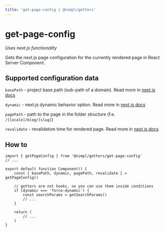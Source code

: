 ```yaml
---
title: 'get-page-config | @nimpl/getters'
---
```


# get-page-config

*Uses next.js functionality*

Gets the next.js page configuration for the currently rendered page in React Server Component.

## Supported configuration data

`basePath` - project base path (sub-path of a domain). Read more in [next.js docs](https://nextjs.org/docs/app/api-reference/next-config-js/basePath)

`dynamic` - next.js dynamic behavior option. Read more in [next.js docs](https://nextjs.org/docs/app/api-reference/file-conventions/route-segment-config#dynamic)

`pagePath` - path to the page in the folder structure (f.e. `/[locale]/blog/[slug]`)

`revalidate` - revalidation time for rendered page. Read more in [next.js docs](https://nextjs.org/docs/app/api-reference/file-conventions/route-segment-config#revalidate)

## How to

```tsx
import { getPageConfig } from '@nimpl/getters/get-page-config'
// ...

export default function Component() {
    const { basePath, dynamic, pagePath, revalidate } = getPageConfig()

    // getters are not hooks, so you can use them inside conditions
    if (dynamic === 'force-dynamic') {
        const searchParams = getSearchParams()
        // ...
    }

    return (
        // ...
    )
}
```
